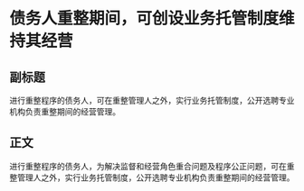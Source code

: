 # 债务人重整期间，可创设业务托管制度维持其经营
## 副标题
进行重整程序的债务人，可在重整管理人之外，实行业务托管制度，公开选聘专业机构负责重整期间的经营管理。
## 正文
进行重整程序的债务人，为解决监督和经营角色重合问题及程序公正问题，可在重整管理人之外，实行业务托管制度，公开选聘专业机构负责重整期间的经营管理。